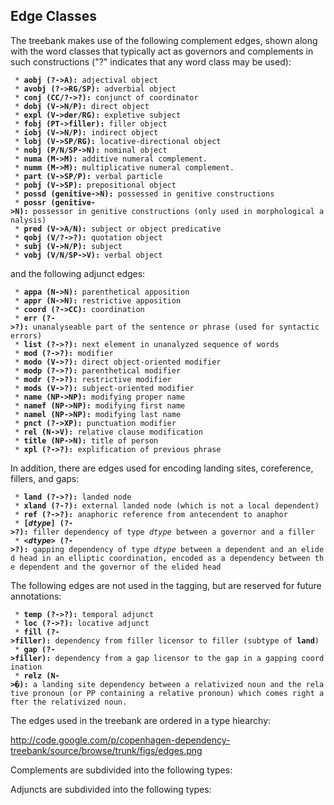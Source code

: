 ==  Edge Classes ==

The treebank makes use of the following complement edges, shown along with the word classes that typically act as governors and complements in such constructions ("?" indicates that any word class may be used):

  * '''aobj (?-&gt;A):''' adjectival object
  * '''avobj (?-&gt;RG/SP):''' adverbial object
  * '''conj (CC/?-&gt;?):''' conjunct of coordinator
  * '''dobj (V-&gt;N/P):''' direct object
  * '''expl (V-&gt;der/RG):''' expletive subject
  * '''fobj (PT-&gt;filler):''' filler object
  * '''iobj (V-&gt;N/P):''' indirect object
  * '''lobj (V-&gt;SP/RG):''' locative-directional object
  * '''nobj (P/N/SP-&gt;N):''' nominal object
  * '''numa (M-&gt;M):''' additive numeral complement.
  * '''numm (M-&gt;M):''' multiplicative numeral complement.
  * '''part (V-&gt;SP/P):''' verbal particle
  * '''pobj (V-&gt;SP):''' prepositional object
  * '''possd (genitive-&gt;N):''' possessed in genitive constructions
  * '''possr (genitive-&gt;N):''' possessor in genitive constructions (only used in morphological analysis)
  * '''pred (V-&gt;A/N):''' subject or object predicative
  * '''qobj (V/?-&gt;?):''' quotation object
  * '''subj (V-&gt;N/P):''' subject
  * '''vobj (V/N/SP-&gt;V):''' verbal object

and the following adjunct edges:

  * '''appa (N-&gt;N):''' parenthetical apposition
  * '''appr (N-&gt;N):''' restrictive apposition
  * '''coord (?-&gt;CC):''' coordination
  * '''err (?-&gt;?):''' unanalyseable part of the sentence or phrase (used for syntactic errors)
  * '''list (?-&gt;?):''' next element in unanalyzed sequence of words
  * '''mod (?-&gt;?):''' modifier
  * '''modo (V-&gt;?):''' direct object-oriented modifier
  * '''modp (?-&gt;?):''' parenthetical modifier
  * '''modr (?-&gt;?):''' restrictive modifier
  * '''mods (V-&gt;?):''' subject-oriented modifier
  * '''name (NP-&gt;NP):''' modifying proper name
  * '''namef (NP-&gt;NP):''' modifying first name
  * '''namel (NP-&gt;NP):''' modifying last name
  * '''pnct (?-&gt;XP):''' punctuation modifier
  * '''rel (N-&gt;V):''' relative clause modification
  * '''title (NP-&gt;N):''' title of person
  * '''xpl (?-&gt;?):''' explification of previous phrase

In addition, there are edges used for encoding landing sites, coreference, fillers, and gaps:

  * '''land (?-&gt;?):''' landed node
  * '''xland (?-?):''' external landed node (which is not a local dependent)
  * '''ref (?-&gt;?):''' anaphoric reference from antecendent to anaphor
  * '''[''dtype''] (?-&gt;?):''' filler dependency of type ''dtype'' between a governor and a filler
  * '''&lt;''dtype''&gt; (?-&gt;?):''' gapping dependency of type ''dtype'' between a dependent and an elided head in an elliptic coordination, encoded as a dependency between the dependent and the governor of the elided head

The following edges are not used in the tagging, but are reserved for future annotations:

  * '''temp (?-&gt;?):''' temporal adjunct
  * '''loc (?-&gt;?):''' locative adjunct
  * '''fill (?-&gt;filler):''' dependency from filler licensor to filler (subtype of '''land''')
  * '''gap (?-&gt;filler):''' dependency from a gap licensor to the gap in a gapping coordination
  * '''relz (N-&gt;�):''' a landing site dependency between a relativized noun and the relative pronoun (or PP containing a relative pronoun) which comes right after the relativized noun.

The edges used in the treebank are ordered in a type hiearchy:

http://code.google.com/p/copenhagen-dependency-treebank/source/browse/trunk/figs/edges.png

Complements are subdivided into the following types:

Adjuncts are subdivided into the following types:
